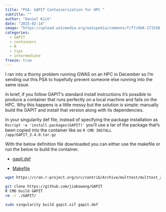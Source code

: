 ```yaml
---
title: "PSA: GAPIT Containerization for HPC "
subtitle: ""
author: "Daniel Kick"
date: "2025-02-14"
image: "https://upload.wikimedia.org/wikipedia/commons/f/f7/HUA-171538-Afbeelding_van_de_overslag_van_containers_op_de_Europe_Container_Terminals_ECT_in_de_Eemhaven_te_Rotterdam.jpg"
categories: 
  - GAPIT
  - containers
  - R
  - tips
  - intermediate
freeze: true
---
```



I ran into a thorny problem running GWAS on an HPC in December so I’m sending out this PSA to hopefully prevent someone else running into the same issue. 

In brief, if you follow GAPIT’s standard install instructions it’s possible to produce a container that runs perfectly on a local machine and fails on the HPC. Why this happens is a little messy but the solution is simple: manually build the GAPIT and install that version along with its dependencies. 


In your singularity def file, instead of specifying the package installation as `Rscript -e 'install.packages(GAPIT)'` you'll use a tar of the package that's been copied into the container like so `R CMD INSTALL /app/GAPIT_3.4.0.tar.gz`


With the below definition file downloaded you can either use the makefile or run the below to build the container.

- [gapit.def](./gapit.def)

- [Makefile](Makefile)


```bash
wget https://cran.r-project.org/src/contrib/Archive/multtest/multtest_2.8.0.tar.gz

git clone https://github.com/jiabowang/GAPIT
R CMD build GAPIT
rm -r ./GAPIT/

sudo singularity build gapit.sif gapit.def

```